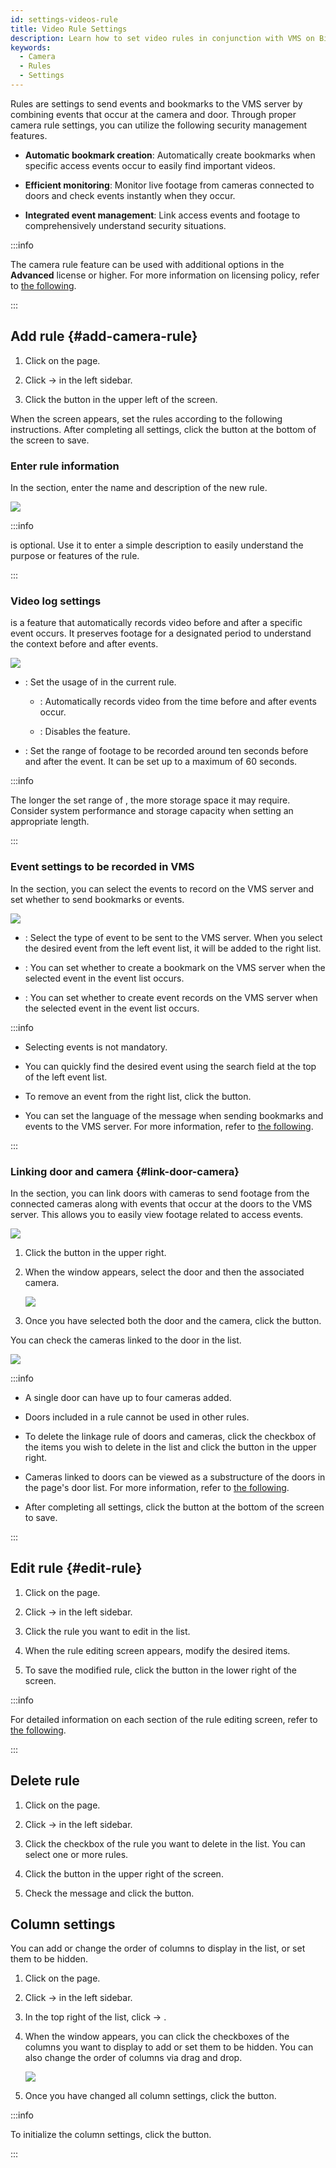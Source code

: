 ```yaml
---
id: settings-videos-rule
title: Video Rule Settings
description: Learn how to set video rules in conjunction with VMS on BioStar X.
keywords:
  - Camera
  - Rules
  - Settings
---
```


Rules are settings to send events and bookmarks to the VMS server by combining events that occur at the camera and door. Through proper camera rule settings, you can utilize the following security management features.

* **Automatic bookmark creation**: Automatically create bookmarks when specific access events occur to easily find important videos.

* **Efficient monitoring**: Monitor live footage from cameras connected to doors and check events instantly when they occur.

* **Integrated event management**: Link access events and footage to comprehensively understand security situations.

:::info

The camera rule feature can be used with additional options in the **Advanced** license or higher. For more information on licensing policy, refer to [the following](licensing#features-add-ons).

:::

## Add rule {#add-camera-rule}

1. Click <Cmd sid='shell.header.setting' /> on the <Cmd sid='shell.header.launcher' /> page.

2. Click <Cmd sid='setting.menu.video.root' /> → <Cmd sid='setting.menu.video.video' /> in the left sidebar.

3. Click the <Cmd sid='video.addRule.button' product='2' /> button in the upper left of the screen.

When the <Cmd sid='video.rule.addRule.title' product='2' /> screen appears, set the rules according to the following instructions. After completing all settings, click the <Cmd sid='button.apply' product='2' /> button at the bottom of the screen to save.

### Enter rule information

In the <Cmd sid='video.rule.detail.information.title' product='2' /> section, enter the name and description of the new rule.

<Image src='/img/biostarx-settings-video-add-rule-info.png' />

:::info

<Cmd sid='video.rule.detail.description' product='2' /> is optional. Use it to enter a simple description to easily understand the purpose or features of the rule.

:::

### Video log settings

<Cmd sid='video.addRule.label.videoLog' product='2' /> is a feature that automatically records video before and after a specific event occurs. It preserves footage for a designated period to understand the context before and after events.

<Image src='/img/biostarx-settings-video-add-rule-video-log.png' />

* <Cmd sid='video.addRule.label.videoLog' product='2' />: Set the usage of <Cmd sid='video.addRule.label.videoLog' product='2' className='normal' /> in the current rule.

  * <Cmd sid='video.addRule.label.enabled' product='2' />: Automatically records video from the time before and after events occur.

  * <Cmd sid='video.addRule.label.disabled' product='2' />: Disables the <Cmd sid='video.addRule.label.videoLog' product='2' className='normal' /> feature.

* <Cmd sid='video.addRule.label.videoLogLength' product='2' />: Set the range of footage to be recorded around ten seconds before and after the event. It can be set up to a maximum of 60 seconds.

:::info

The longer the set range of <Cmd sid='video.addRule.label.videoLogLength' product='2' />, the more storage space it may require. Consider system performance and storage capacity when setting an appropriate length.

:::

### Event settings to be recorded in VMS

In the <Cmd sid='video.rule.detail.event.title' product='2' /> section, you can select the events to record on the VMS server and set whether to send bookmarks or events.

<Image src='/img/biostarx-settings-video-add-rule-event.png' />

* <Cmd sid='video.rule.detail.event.itemName' product='2' />: Select the type of event to be sent to the VMS server. When you select the desired event from the left event list, it will be added to the right list.

* <Cmd sid='video.rule.detail.vmsBookmark.itemName' product='2' />: You can set whether to create a bookmark on the VMS server when the selected event in the event list occurs.

* <Cmd sid='video.rule.detail.vmsEvent.itemName' product='2' />: You can set whether to create event records on the VMS server when the selected event in the event list occurs.

:::info

* Selecting events is not mandatory.

* You can quickly find the desired event using the search field at the top of the left event list.

* To remove an event from the right list, click the <IcTrash2 /> button.

* You can set the language of the message when sending bookmarks and events to the VMS server. For more information, refer to [the following](settings-video-integration#vms-event-bookmark).

::: 

### Linking door and camera {#link-door-camera}

In the <Cmd sid='video.rule.detail.doorCameraLinkage.title' product='2' /> section, you can link doors with cameras to send footage from the connected cameras along with events that occur at the doors to the VMS server. This allows you to easily view footage related to access events.

<Image src='/img/biostarx-settings-video-add-rule-connect-door.png' />

1. Click the <Cmd sid='button.addplus' product='2' /> button in the upper right.

2. When the <Cmd sid='video.rule.detail.doorCameraLinkage.popup.title' product='2' /> window appears, select the door and then the associated camera.

   <Image src='/img/biostarx-settings-video-add-rule-connect-door-add.png' />

3. Once you have selected both the door and the camera, click the <Cmd sid='button.add' product='2' /> button.

You can check the cameras linked to the door in the list.

<Image src='/img/biostarx-settings-video-add-rule-connect-door-complete.png' />

:::info

* A single door can have up to four cameras added.

* Doors included in a rule cannot be used in other rules.

* To delete the linkage rule of doors and cameras, click the checkbox of the items you wish to delete in the list and click the <IcTrash2 /> <Cmd sid='button.delete' product='2' /> button in the upper right.

* Cameras linked to doors can be viewed as a substructure of the doors in the <Cmd sid='shell.header.arena' /> page's door list. For more information, refer to [the following](check-door-status#door-tree-structure).

* After completing all settings, click the <Cmd sid='button.apply' product='2' /> button at the bottom of the screen to save.

:::

## Edit rule {#edit-rule}

1. Click <Cmd sid='shell.header.setting' /> on the <Cmd sid='shell.header.launcher' /> page.

2. Click <Cmd sid='setting.menu.video.root' /> → <Cmd sid='setting.menu.video.video' /> in the left sidebar.

3. Click the rule you want to edit in the <Cmd sid='video.header.all.rules' product='2' /> list.

4. When the rule editing screen appears, modify the desired items.

5. To save the modified rule, click the <Cmd sid='button.apply' product='2' /> button in the lower right of the screen.

:::info

For detailed information on each section of the rule editing screen, refer to [the following](#add-camera-rule).

:::

## Delete rule

1. Click <Cmd sid='shell.header.setting' /> on the <Cmd sid='shell.header.launcher' /> page.

2. Click <Cmd sid='setting.menu.video.root' /> → <Cmd sid='setting.menu.video.video' /> in the left sidebar.

3. Click the checkbox of the rule you want to delete in the <Cmd sid='video.header.all.rules' product='2' /> list. You can select one or more rules.

4. Click the <IcTrash2 /> <Cmd sid='video.rule.delete' product='2' /> button in the upper right of the screen.

5. Check the message and click the <Cmd sid='button.yes' product='2' /> button.

## Column settings

You can add or change the order of columns to display in the list, or set them to be hidden.

1. Click <Cmd sid='shell.header.setting' /> on the <Cmd sid='shell.header.launcher' /> page.

2. Click <Cmd sid='setting.menu.video.root' /> → <Cmd sid='setting.menu.video.video' /> in the left sidebar.

3. In the top right of the <Cmd sid='video.header.all.rules' product='2' /> list, click <IcMoreW /> → <Cmd sid='columnSetting.dialog.header' product='2' />.

4. When the <Cmd sid='columnSetting.dialog.header' product='2' /> window appears, you can click the checkboxes of the columns you want to display to add or set them to be hidden. You can also change the order of columns via drag and drop.

   <Image src='/img/biostarx-settings-video-column-layout.png' />

5. Once you have changed all column settings, click the <Cmd sid='button.ok' product='2' /> button.

:::info

To initialize the column settings, click the <Cmd sid='columnSetting.button.defaultColumn' product='2' /> button.

:::
